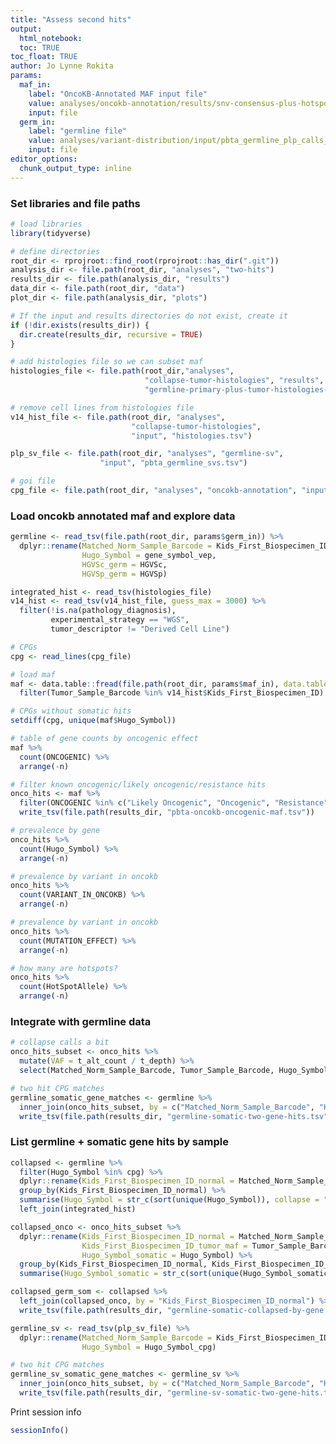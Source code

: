 ```yaml
---
title: "Assess second hits"
output: 
  html_notebook:
  toc: TRUE
toc_float: TRUE
author: Jo Lynne Rokita
params:
  maf_in:
    label: "OncoKB-Annotated MAF input file"
    value: analyses/oncokb-annotation/results/snv-consensus-plus-hotspots-goi-oncokb.maf.tsv
    input: file
  germ_in:
    label: "germline file"
    value: analyses/variant-distribution/input/pbta_germline_plp_calls_autogvp_abridged_gnomad_popmax.tsv
    input: file
editor_options: 
  chunk_output_type: inline
---
```

### Set libraries and file paths

```r
# load libraries
library(tidyverse)

# define directories 
root_dir <- rprojroot::find_root(rprojroot::has_dir(".git"))
analysis_dir <- file.path(root_dir, "analyses", "two-hits")
results_dir <- file.path(analysis_dir, "results")
data_dir <- file.path(root_dir, "data")
plot_dir <- file.path(analysis_dir, "plots")

# If the input and results directories do not exist, create it
if (!dir.exists(results_dir)) {
  dir.create(results_dir, recursive = TRUE)
}

# add histologies file so we can subset maf
histologies_file <- file.path(root_dir,"analyses", 
                              "collapse-tumor-histologies", "results", 
                              "germline-primary-plus-tumor-histologies-plot-groups-clin-meta.tsv")

# remove cell lines from histologies file
v14_hist_file <- file.path(root_dir, "analyses",
                           "collapse-tumor-histologies",
                           "input", "histologies.tsv")

plp_sv_file <- file.path(root_dir, "analyses", "germline-sv",
                    "input", "pbta_germline_svs.tsv")

# goi file
cpg_file <- file.path(root_dir, "analyses", "oncokb-annotation", "input", "cpg.txt")

```

### Load oncokb annotated maf and explore data

```r
germline <- read_tsv(file.path(root_dir, params$germ_in)) %>%
  dplyr::rename(Matched_Norm_Sample_Barcode = Kids_First_Biospecimen_ID_normal,
                Hugo_Symbol = gene_symbol_vep,
                HGVSc_germ = HGVSc,
                HGVSp_germ = HGVSp) 

integrated_hist <- read_tsv(histologies_file)
v14_hist <- read_tsv(v14_hist_file, guess_max = 3000) %>%
  filter(!is.na(pathology_diagnosis),
         experimental_strategy == "WGS",
         tumor_descriptor != "Derived Cell Line")

# CPGs
cpg <- read_lines(cpg_file)

# load maf
maf <- data.table::fread(file.path(root_dir, params$maf_in), data.table = F) %>%
  filter(Tumor_Sample_Barcode %in% v14_hist$Kids_First_Biospecimen_ID)

# CPGs without somatic hits
setdiff(cpg, unique(maf$Hugo_Symbol))

# table of gene counts by oncogenic effect
maf %>%
  count(ONCOGENIC) %>%
  arrange(-n)

# filter known oncogenic/likely oncogenic/resistance hits
onco_hits <- maf %>%
  filter(ONCOGENIC %in% c("Likely Oncogenic", "Oncogenic", "Resistance")) %>%
  write_tsv(file.path(results_dir, "pbta-oncokb-oncogenic-maf.tsv"))

# prevalence by gene
onco_hits %>%
  count(Hugo_Symbol) %>%
  arrange(-n)

# prevalence by variant in oncokb
onco_hits %>%
  count(VARIANT_IN_ONCOKB) %>%
  arrange(-n)

# prevalence by variant in oncokb
onco_hits %>%
  count(MUTATION_EFFECT) %>%
  arrange(-n)

# how many are hotspots?
onco_hits %>%
  count(HotSpotAllele) %>%
  arrange(-n)

```

### Integrate with germline data

```r
# collapse calls a bit
onco_hits_subset <- onco_hits %>%
  mutate(VAF = t_alt_count / t_depth) %>%
  select(Matched_Norm_Sample_Barcode, Tumor_Sample_Barcode, Hugo_Symbol, Transcript_ID, HGVSc, HGVSp, VAF, SIFT, PolyPhen, Variant_Classification, HotSpotAllele, ONCOGENIC, MUTATION_EFFECT, VARIANT_IN_ONCOKB)

# two hit CPG matches
germline_somatic_gene_matches <- germline %>%
  inner_join(onco_hits_subset, by = c("Matched_Norm_Sample_Barcode", "Hugo_Symbol")) %>%
  write_tsv(file.path(results_dir, "germline-somatic-two-gene-hits.tsv"))

```

### List germline + somatic gene hits by sample

```r

collapsed <- germline %>%
  filter(Hugo_Symbol %in% cpg) %>%
  dplyr::rename(Kids_First_Biospecimen_ID_normal = Matched_Norm_Sample_Barcode) %>%
  group_by(Kids_First_Biospecimen_ID_normal) %>%
  summarise(Hugo_Symbol = str_c(sort(unique(Hugo_Symbol)), collapse = "; ")) %>%
  left_join(integrated_hist)

collapsed_onco <- onco_hits_subset %>%
  dplyr::rename(Kids_First_Biospecimen_ID_normal = Matched_Norm_Sample_Barcode,
                Kids_First_Biospecimen_ID_tumor_maf = Tumor_Sample_Barcode,
                Hugo_Symbol_somatic = Hugo_Symbol) %>%
  group_by(Kids_First_Biospecimen_ID_normal, Kids_First_Biospecimen_ID_tumor_maf) %>%
  summarise(Hugo_Symbol_somatic = str_c(sort(unique(Hugo_Symbol_somatic)), collapse = "; "))

collapsed_germ_som <- collapsed %>%
  left_join(collapsed_onco, by = "Kids_First_Biospecimen_ID_normal") %>%
  write_tsv(file.path(results_dir, "germline-somatic-collapsed-by-gene.tsv"))

```


```r

germline_sv <- read_tsv(plp_sv_file) %>%
  dplyr::rename(Matched_Norm_Sample_Barcode = Kids_First_Biospecimen_ID_normal,
                Hugo_Symbol = Hugo_Symbol_cpg) 

# two hit CPG matches
germline_sv_somatic_gene_matches <- germline_sv %>%
  inner_join(onco_hits_subset, by = c("Matched_Norm_Sample_Barcode", "Hugo_Symbol")) %>%
  write_tsv(file.path(results_dir, "germline-sv-somatic-two-gene-hits.tsv"))

```

Print session info
```r

sessionInfo()

```